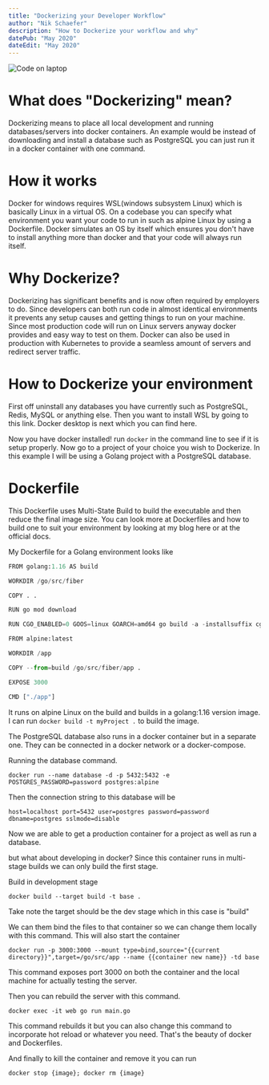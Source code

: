 ```yaml
---
title: "Dockerizing your Developer Workflow"
author: "Nik Schaefer"
description: "How to Dockerize your workflow and why"
datePub: "May 2020"
dateEdit: "May 2020"
---
```


<img
	src="/blog/dockerizing-your-developer-workflow.webp"
	alt="Code on laptop"
/>

# What does "Dockerizing" mean?

Dockerizing means to place all local development and running databases/servers
into docker containers. An example would be instead of downloading and install a
database such as PostgreSQL you can just run it in a docker container with one
command.

# How it works

Docker for windows requires WSL(windows subsystem Linux) which is basically
Linux in a virtual OS. On a codebase you can specify what environment you want
your code to run in such as alpine Linux by using a Dockerfile. Docker simulates
an OS by itself which ensures you don't have to install anything more than
docker and that your code will always run itself.

# Why Dockerize?

Dockerizing has significant benefits and is now often required by employers to
do. Since developers can both run code in almost identical environments it
prevents any setup causes and getting things to run on your machine. Since most
production code will run on Linux servers anyway docker provides and easy way to
test on them. Docker can also be used in production with Kubernetes to provide a
seamless amount of servers and redirect server traffic.

# How to Dockerize your environment

First off uninstall any databases you have currently such as PostgreSQL, Redis,
MySQL or anything else. Then you want to install WSL by going to this link.
Docker desktop is next which you can find here.

Now you have docker installed! run `docker` in the command line to see if it is
setup properly. Now go to a project of your choice you wish to Dockerize. In
this example I will be using a Golang project with a PostgreSQL database.

# Dockerfile

This Dockerfile uses Multi-State Build to build the executable and then reduce
the final image size. You can look more at Dockerfiles and how to build one to
suit your environment by looking at my blog here or at the official docs.

My Dockerfile for a Golang environment looks like

```py
FROM golang:1.16 AS build

WORKDIR /go/src/fiber

COPY . .

RUN go mod download

RUN CGO_ENABLED=0 GOOS=linux GOARCH=amd64 go build -a -installsuffix cgo -o app .

FROM alpine:latest

WORKDIR /app

COPY --from=build /go/src/fiber/app .

EXPOSE 3000

CMD ["./app"]
```

It runs on alpine Linux on the build and builds in a golang:1.16 version image.
I can run `docker build -t myProject .` to build the image.

The PostgreSQL database also runs in a docker container but in a separate one.
They can be connected in a docker network or a docker-compose.

Running the database command.

`docker run --name database -d -p 5432:5432 -e POSTGRES_PASSWORD=password postgres:alpine`

Then the connection string to this database will be

`host=localhost port=5432 user=postgres password=password dbname=postgres sslmode=disable`

Now we are able to get a production container for a project as well as run a
database.

but what about developing in docker? Since this container runs in multi-stage
builds we can only build the first stage.

Build in development stage

`docker build --target build -t base .`

Take note the target should be the dev stage which in this case is "build"

We can them bind the files to that container so we can change them locally with
this command. This will also start the container

`docker run -p 3000:3000 --mount type=bind,source="{{current directory}}",target=/go/src/app --name {{container new name}} -td base`

This command exposes port 3000 on both the container and the local machine for
actually testing the server.

Then you can rebuild the server with this command.

`docker exec -it web go run main.go`

This command rebuilds it but you can also change this command to incorporate hot
reload or whatever you need. That's the beauty of docker and Dockerfiles.

And finally to kill the container and remove it you can run

`docker stop {image}; docker rm {image}`
